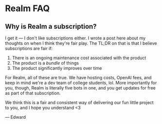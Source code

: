 # Realm FAQ

## Why is Realm a subscription?

I get it — I don't like subscriptions either. I wrote a post here about my thoughts on when I think they're fair play. The TL;DR on that is that I believe subscriptions are fair if:

1. There is an ongoing maintenance cost associated with the product
2. The product is a *bundle* of things
3. The product significantly improves over time

For Realm, all of these are true. We have hosting costs, OpenAI fees, and keep in mind we're a dev team of college students, lol. More importantly for you, though, Realm is literally five bots in one, and you get updates for free as part of that subscription.

We think this is a fair and consistent way of delivering our fun little project to you, and I hope you understand <3

— Edward
